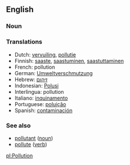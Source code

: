 ==English==
===Noun===
{{stub}}

===Translations===
*Dutch: [[vervuiling]], [[pollutie]]
*Finnish: [[saaste]], [[saastuminen]], [[saastuttaminen]]
*French: pollution
*German: [[Umweltverschmutzung]]
*Hebrew: [[זיהום]]
*Indonesian: [[Polusi]]
*Interlingua: pollution
*Italiano: [[inquinamento]]
*Portuguese: [[poluição]]
*Spanish: [[contaminación]]

===See also===
* [[pollutant]] ([[noun]])
* [[pollute]] ([[verb]])

[[pl:Pollution]]